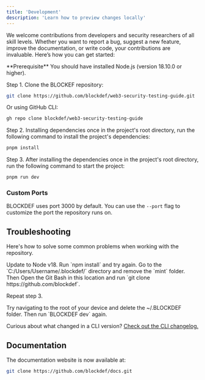 ```yaml
---
title: 'Development'
description: 'Learn how to preview changes locally'
---
```


We welcome contributions from developers and security researchers of all skill levels. Whether you want to report a bug, suggest a new feature, improve the documentation, or write code, your contributions are invaluable. Here’s how you can get started:

<Info>
  **Prerequisite** You should have installed Node.js (version 18.10.0 or
  higher).
</Info>

Step 1. Clone the BLOCKEF repository:

<CodeGroup>

```bash npm
git clone https://github.com/blockdef/web3-security-testing-guide.git
```

</CodeGroup>

Or using GitHub CLI:

```bash
gh repo clone blockdef/web3-security-testing-guide
```


Step 2. Installing dependencies once in the project's root directory, run the following command to install the project's dependencies:

```bash pnpm
pnpm install
```

Step 3. After installing the dependencies once in the project's root directory, run the following command to start the project:

```bash pnpm
pnpm run dev
```

### Custom Ports

BLOCKDEF uses port 3000 by default. You can use the `--port` flag to customize the port the repository runs on.


## Troubleshooting

Here's how to solve some common problems when working with the repository.

<AccordionGroup>
  <Accordion title="BLOCKDEF is not loading">
    Update to Node v18. Run `npm install` and try again.
  </Accordion>
  <Accordion title="No such file or directory on Windows">
Go to the `C:/Users/Username/.blockdef/` directory and remove the `mint`
folder. Then Open the Git Bash in this location and run `git clone
https://github.com/blockdef`.

Repeat step 3.

  </Accordion>
  <Accordion title="Getting an unknown error">
    Try navigating to the root of your device and delete the ~/.BLOCKDEF folder.
    Then run `BLOCKDEF dev` again.
  </Accordion>
</AccordionGroup>

Curious about what changed in a CLI version? [Check out the CLI changelog.](/changelog/command-line)


## Documentation 

The documentation website is now available at:

<CodeGroup>

```bash npm
git clone https://github.com/blockdef/docs.git
```

</CodeGroup>